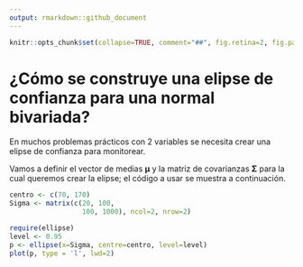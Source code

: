 ```yaml
---
output: rmarkdown::github_document
---
```


```r
knitr::opts_chunk$set(collapse=TRUE, comment="##", fig.retina=2, fig.path = "MyFigs/Figure-")
```

# ¿Cómo se construye una elipse de confianza para una normal bivariada?
En muchos problemas prácticos con 2 variables se necesita crear una elipse de confianza para monitorear.

Vamos a definir el vector de medias $\boldsymbol{\mu}$ y la matriz de covarianzas $\boldsymbol{\Sigma}$ para la cual queremos crear la elipse; el código a usar se muestra a continuación.

```r
centro <- c(70, 170)
Sigma <- matrix(c(20, 100,
                  100, 1000), ncol=2, nrow=2)
```



```r
require(ellipse)
level <- 0.95
p <- ellipse(x=Sigma, centre=centro, level=level)
plot(p, type = 'l', lwd=2)
```

